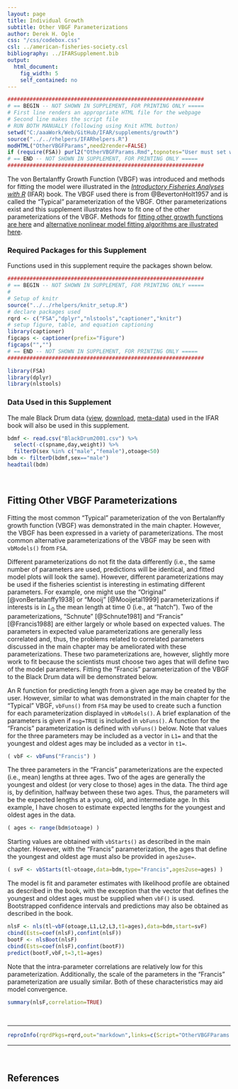 ```yaml
---
layout: page
title: Individual Growth
subtitle: Other VBGF Parameterizations
author: Derek H. Ogle
css: "/css/codebox.css"
csl: ../american-fisheries-society.csl
bibliography: ../IFARSupplement.bib
output: 
  html_document: 
    fig_width: 5
    self_contained: no
---
```

```r
##############################################################
# == BEGIN -- NOT SHOWN IN SUPPLEMENT, FOR PRINTING ONLY =====
# First line renders an appropriate HTML file for the webpage
# Second line makes the script file
# RUN BOTH MANUALLY (following using Knit HTML button)
setwd("C:/aaaWork/Web/GitHub/IFAR/supplements/growth")
source("../../rhelpers/IFARhelpers.R")
modHTML("OtherVBGFParams",need2render=FALSE)
if (require(FSA)) purl2("OtherVBGFParams.Rmd",topnotes="User must set working directory appropriately.")
# == END -- NOT SHOWN IN SUPPLEMENT, FOR PRINTING ONLY =====
##############################################################
```

The von Bertalanffy Growth Function (VBGF) was introduced and methods for fitting the model were illustrated in the [*Introductory Fisheries Analyses with R*](http://derekogle.com/IFAR/) (IFAR) book.  The VBGF used there is from @BevertonHolt1957 and is called the "Typical" parameterization of the VBGF.  Other parameterizations exist and this supplement illustrates how to fit one of the other parameterizations of the VBGF.  Methods for [fitting other growth functions are here](OtherGrowthFuns.html) and [alternative nonlinear model fitting algorithms are illustrated here](OtherNLAlgorithms.html).

### Required Packages for this Supplement
Functions used in this supplement require the packages shown below.

```r
##############################################################
# == BEGIN -- NOT SHOWN IN SUPPLEMENT, FOR PRINTING ONLY =====
# 
# Setup of knitr
source("../../rhelpers/knitr_setup.R")
# declare packages used
rqrd <- c("FSA","dplyr","nlstools","captioner","knitr")
# setup figure, table, and equation captioning
library(captioner)
figcaps <- captioner(prefix="Figure")
figcaps("","")
# == END -- NOT SHOWN IN SUPPLEMENT, FOR PRINTING ONLY =====
##############################################################
```
```r
library(FSA)
library(dplyr)
library(nlstools)
```

### Data Used in this Supplement
  
The male Black Drum data ([view](https://github.com/droglenc/FSAdata/blob/master/data-raw/BlackDrum2001.csv), [download](https://raw.githubusercontent.com/droglenc/FSAdata/master/data-raw/BlackDrum2001.csv), [meta-data](http://derekogle.com/fishR/data/data-html/BlackDrum2001.html)) used in the IFAR book will also be used in this supplement.
```r
bdmf <- read.csv("BlackDrum2001.csv") %>%
  select(-c(spname,day,weight)) %>%
  filterD(sex %in% c("male","female"),otoage<50)
bdm <- filterD(bdmf,sex=="male")
headtail(bdm)
```

\ 

## Fitting Other VBGF Parameterizations
Fitting the most common "Typical" parameterization of the von Bertalanffy growth function (VBGF) was demonstrated in the main chapter.  However, the VBGF has been expressed in a variety of parameterizations.  The most common alternative parameterizations of the VBGF may be seen with `vbModels()` from `FSA`.

Different parameterizations do not fit the data differently (i.e., the same number of parameters are used, predictions will be identical, and fitted model plots will look the same).  However, different parameterizations may be used if the fisheries scientist is interesting in estimating different parameters.  For example, one might use the "Original" [@vonBertalanffy1938] or "Mooij" [@Mooijetal1999] parameterizations if interests is in $L_{0}$ the mean length at time 0 (i.e., at "hatch").  Two of the parameterizations, "Schnute" [@Schnute1981] and "Francis" [@Francis1988] are either largely or whole based on expected values.  The parameters in expected value parameterizations are generally less correlated and, thus, the problems related to correlated parameters discussed in the main chapter may be ameliorated with these parameterizations.  These two parameterizations are, however, slightly more work to fit because the scientists must choose two ages that will define two of the model parameters.  Fitting the "Francis" parameterization of the VBGF to the Black Drum data will be demonstrated below.

An R function for predicting length from a given age may be created by the user.  However, similar to what was demonstrated in the main chapter for the "Typical" VBGF,  `vbFuns()` from `FSA` may be used to create such a function for each parameterization displayed in `vbModels()`.  A brief explanation of the parameters is given if `msg=TRUE` is included in `vbFuns()`.  A function for the "Francis" parameterization is defined with `vbFuns()` below.  Note that values for the three parameters may be included as a vector in `L1=` and that the youngest and oldest ages may be included as a vector in `t1=`.

```r
( vbF <- vbFuns("Francis") )
```

The three parameters in the "Francis" parameterizations are the expected (i.e., mean) lengths at three ages.  Two of the ages are generally the youngest and oldest (or very close to those) ages in the data.  The third age is, by definition, halfway between these two ages.  Thus, the parameters will be the expected lengths at a young, old, and intermediate age.  In this example, I have chosen to estimate expected lengths for the youngest and oldest ages in the data.
```r
( ages <- range(bdm$otoage) )
```

Starting values are obtained with `vbStarts()` as described in the main chapter.  However, with the "Francis" parameterization, the ages that define the youngest and oldest age must also be provided in `ages2use=`.

```r
( svF <- vbStarts(tl~otoage,data=bdm,type="Francis",ages2use=ages) )
```

The model is fit and parameter estimates with likelihood profile are obtained as described in the book, with the exception that the vector that defines the youngest and oldest ages must be supplied when `vbF()` is used.  Bootstrapped confidence intervals and predictions may also be obtained as described in the book.
```r
nlsF <- nls(tl~vbF(otoage,L1,L2,L3,t1=ages),data=bdm,start=svF)
cbind(Ests=coef(nlsF),confint(nlsF))
bootF <- nlsBoot(nlsF)
cbind(Ests=coef(nlsF),confint(bootF))
predict(bootF,vbF,t=3,t1=ages)
```

Note that the intra-parameter correlations are relatively low for this parameterization.  Additionally, the scale of the parameters in the "Francis" parameterization are usually similar.  Both of these characteristics may aid model convergence.
```r
summary(nlsF,correlation=TRUE)
```

\ 

--------------------------------------------------------------

```r
reproInfo(rqrdPkgs=rqrd,out="markdown",links=c(Script="OtherVBGFParams.R",RMarkdown="OtherVBGFParams.Rmd"))
```

--------------------------------------------------------------

\ 

## References
